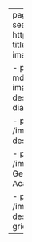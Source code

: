 ---
pagetitle: Projects | Ella Hein
title: Projects
subtitle: "Academic and personal projects."
search: false
repo-actions: false
listing:
  contents:
    - path: https://pythoshop.readthedocs.io/en/latest/?badge=latest
      image: /images/cover.png
      title: "Python Package - Pythoshop"
      description: "A Python package for simplifying image editing."

    - path: https://ubc-mds.github.io/diabetes_classification_model/diabetes_classification_model_report.html
      image: /images/classification.png
      title: "Classification Model - Predicting Diabetes"
      description: "A reproducible pipeline capable of predicting whether or not a patient has diabetes."

    - path: https://dsci-532-2024-18-vancouverairbnbprices.onrender.com/
      image: /images/feature_histogram_by_class.png
      title: "Dashboard - Vancouver Airbnb"
      description: "A dashboard for exploring Airbnb listings in Van."

    - path: https://www.carleton.edu/german/sustainability/
      image: /images/ecocriticism.png
      title: "Web Design - Environment and Engagement in German Studies"
      description: "A Resource Hub for Ecocriticism, Pedagogy, and Academic Civic Engagement."

    - path: https://ellairene.shinyapps.io/FinalProjectDirectory/
      image: /images/emmissions.jpeg
      title: "Shiny App Dashboard - Global CO2 Emissions"
      description: "A dashboard for investigating CO2 emissions around the world."
  type: grid
  fields: [image, title, description]
---